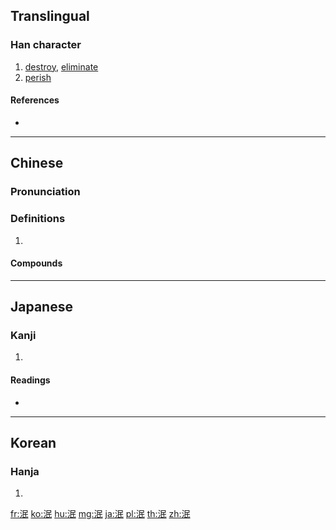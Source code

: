 ==Translingual==

===Han character===
{{Han char|rn=85|rad=水|as=05|sn=8|four=37147|canj=ERVP}}

# [[destroy]], [[eliminate]]
# [[perish]]

====References====
* {{Han ref|kx=0618.140|dkj=17324|dj=1013.090|hdz=31596.030|uh=6CEF|ud=27887|bh=AA7B|bd=43643}}

----

==Chinese==
{{zh-forms}}

===Pronunciation===
{{zh-pron
|m=mǐn
|c=man5
|mc=y
|oc=y
|cat=
}}

===Definitions===
{{zh-hanzi}}

# {{rfdef|zh}}

====Compounds====
{{zh-der|不泯|丹誠不泯|沒齒難泯|泯沒|泯泯|泯滅|泯然|泯然無跡|泯然無際|泯絕|泯耳攢蹄|泯跡|盛德不泯|童心未泯|至死不泯|良心未泯}}

----

==Japanese==

===Kanji===
{{ja-kanji|grade=|rs=水05}}

# {{defn|lang=ja|sort=水05}}

====Readings====
* {{ja-readings|on=[[びん]] (bin), [[べん]] (ben), [[みん]] (min)|kun=[[ほろびる]] (horobiru)}}

----

==Korean==

===Hanja===
{{ko-hanja|hangeul=민|eumhun=|rv=min|mr=min|y=min}}

# {{defn|lang=ko|sort=水05}}

[[fr:泯]]
[[ko:泯]]
[[hu:泯]]
[[mg:泯]]
[[ja:泯]]
[[pl:泯]]
[[th:泯]]
[[zh:泯]]